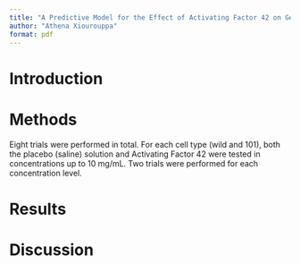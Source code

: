 ```yaml
---
title: "A Predictive Model for the Effect of Activating Factor 42 on Gene Expression in Wild-Type and 101-Type Cells"
author: "Athena Xiourouppa"
format: pdf
---
```


# Introduction

# Methods
Eight trials were performed in total. For each cell type (wild and 101), both the placebo (saline) 
solution and Activating Factor 42 were tested in concentrations up to 10 mg/mL. Two 
trials were performed for each concentration level.

# Results
# Discussion

